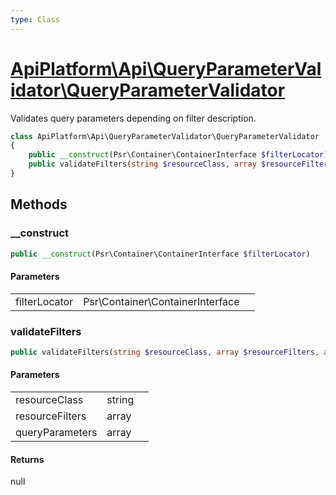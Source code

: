 ```yaml
---
type: Class
---
```


# [ApiPlatform\Api\QueryParameterValidator\QueryParameterValidator](/docs/v3.1/reference/Api/QueryParameterValidator/QueryParameterValidator)

Validates query parameters depending on filter description.


```php
class ApiPlatform\Api\QueryParameterValidator\QueryParameterValidator
{
    public __construct(Psr\Container\ContainerInterface $filterLocator)
    public validateFilters(string $resourceClass, array $resourceFilters, array $queryParameters): null
}
```
## Methods

### __construct



```php
public __construct(Psr\Container\ContainerInterface $filterLocator)
```

#### Parameters

<table><tbody>
<tr><td>filterLocator</td><td>Psr\Container\ContainerInterface</td><td></td></tr>
</tbody>
</table>

### validateFilters



```php
public validateFilters(string $resourceClass, array $resourceFilters, array $queryParameters): null
```

#### Parameters

<table><tbody>
<tr><td>resourceClass</td><td>string</td><td></td></tr><tr><td>resourceFilters</td><td>array</td><td></td></tr><tr><td>queryParameters</td><td>array</td><td></td></tr>
</tbody>
</table>

#### Returns

null
